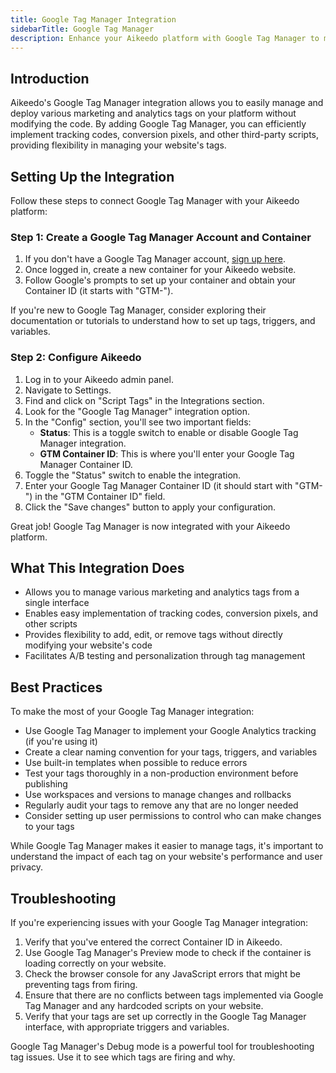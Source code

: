 ```yaml
---
title: Google Tag Manager Integration
sidebarTitle: Google Tag Manager
description: Enhance your Aikeedo platform with Google Tag Manager to manage and deploy marketing tags on your website. This guide walks you through setting up Google Tag Manager for your Aikeedo website.
---
```


## Introduction

Aikeedo's Google Tag Manager integration allows you to easily manage and deploy various marketing and analytics tags on your platform without modifying the code. By adding Google Tag Manager, you can efficiently implement tracking codes, conversion pixels, and other third-party scripts, providing flexibility in managing your website's tags.

## Setting Up the Integration

Follow these steps to connect Google Tag Manager with your Aikeedo platform:

### Step 1: Create a Google Tag Manager Account and Container

1. If you don't have a Google Tag Manager account, [sign up here](https://tagmanager.google.com/).
2. Once logged in, create a new container for your Aikeedo website.
3. Follow Google's prompts to set up your container and obtain your Container ID (it starts with "GTM-").

<Tip>
  If you're new to Google Tag Manager, consider exploring their documentation or tutorials to understand how to set up tags, triggers, and variables.
</Tip>

### Step 2: Configure Aikeedo

1. Log in to your Aikeedo admin panel.
2. Navigate to Settings.
3. Find and click on "Script Tags" in the Integrations section.
4. Look for the "Google Tag Manager" integration option.
5. In the "Config" section, you'll see two important fields:
   - **Status**: This is a toggle switch to enable or disable Google Tag Manager integration.
   - **GTM Container ID**: This is where you'll enter your Google Tag Manager Container ID.
6. Toggle the "Status" switch to enable the integration.
7. Enter your Google Tag Manager Container ID (it should start with "GTM-") in the "GTM Container ID" field.
8. Click the "Save changes" button to apply your configuration.

<Check>
  Great job! Google Tag Manager is now integrated with your Aikeedo platform.
</Check>

## What This Integration Does

- Allows you to manage various marketing and analytics tags from a single interface
- Enables easy implementation of tracking codes, conversion pixels, and other scripts
- Provides flexibility to add, edit, or remove tags without directly modifying your website's code
- Facilitates A/B testing and personalization through tag management

## Best Practices

To make the most of your Google Tag Manager integration:

- Use Google Tag Manager to implement your Google Analytics tracking (if you're using it)
- Create a clear naming convention for your tags, triggers, and variables
- Use built-in templates when possible to reduce errors
- Test your tags thoroughly in a non-production environment before publishing
- Use workspaces and versions to manage changes and rollbacks
- Regularly audit your tags to remove any that are no longer needed
- Consider setting up user permissions to control who can make changes to your tags

<Note>
  While Google Tag Manager makes it easier to manage tags, it's important to understand the impact of each tag on your website's performance and user privacy.
</Note>

## Troubleshooting

If you're experiencing issues with your Google Tag Manager integration:

1. Verify that you've entered the correct Container ID in Aikeedo.
2. Use Google Tag Manager's Preview mode to check if the container is loading correctly on your website.
3. Check the browser console for any JavaScript errors that might be preventing tags from firing.
4. Ensure that there are no conflicts between tags implemented via Google Tag Manager and any hardcoded scripts on your website.
5. Verify that your tags are set up correctly in the Google Tag Manager interface, with appropriate triggers and variables.

<Tip>
  Google Tag Manager's Debug mode is a powerful tool for troubleshooting tag issues. Use it to see which tags are firing and why.
</Tip>
